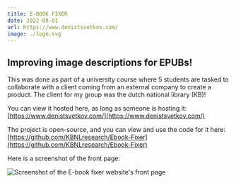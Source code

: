 ```yaml
---
title: E-BOOK FIXER
date: 2022-08-01
url: https://www.denistsvetkov.com/
image: ./logo.svg
---
```


## Improving image descriptions for EPUBs!

This was done as part of a university course where 5 students are tasked to collaborate with a client coming from an external company to create a product. The client for my group was the dutch national library (KB)!

You can view it hosted here, as long as someone is hosting it:
[https://www.denistsvetkov.com/](https://www.denistsvetkov.com/)

The project is open-source, and you can view and use the code for it here:
[https://github.com/KBNLresearch/Ebook-Fixer](https://github.com/KBNLresearch/Ebook-Fixer)

Here is a screenshot of the front page:

![Screenshot of the E-book fixer website's front page](./screenshot.png)
